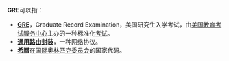 '''GRE'''可以指：

* '''[[GRE|GRE]]'''，Graduate Record Examination，美国研究生入学考试，由[[美国教育考试服务中心|美国教育考试服务中心]]主办的一种标准化[[考试|考试]]。
* '''[[通用路由封装|通用路由封装]]'''，一种网络协议。
* '''[[希腊|希腊]]'''在[[国际奥林匹克委员会|国际奥林匹克委员会]]的国家代码。

{{disambig|Cat=三字拉丁字母缩写消歧义}}